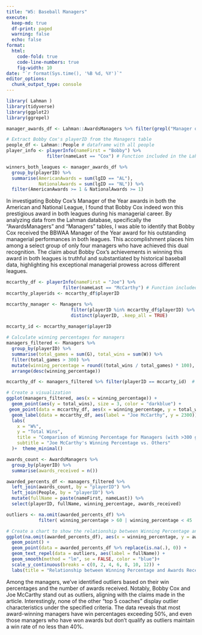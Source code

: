 ```yaml
---
title: "W5: Baseball Managers"
execute:
  keep-md: true
  df-print: paged
  warning: false
  echo: false
format:
  html:
    code-fold: true
    code-line-numbers: true
    fig-width: 10
date: "`r format(Sys.time(), '%B %d, %Y')`"
editor_options: 
  chunk_output_type: console
---
```


```r
library( Lahman )
library(tidyverse)
library(ggplot2)
library(ggrepel)
```

```r
manager_awards_df <- Lahman::AwardsManagers %>% filter(grepl("Manager of the Year", awardID))
```

```r
# Extract Bobby Cox's playerID from the Managers table
people_df <- Lahman::People # dataframe with all people
player_info <- playerInfo(nameFirst = "Bobby") %>% 
               filter(nameLast == "Cox") # Function included in the Lahman library
```

```r
winners_both_leagues <- manager_awards_df %>% 
  group_by(playerID) %>% 
  summarise(AmericanAwards = sum(lgID == "AL"), 
            NationalAwards = sum(lgID == "NL")) %>% 
  filter(AmericanAwards >= 1 & NationalAwards >= 1)
```

In investigating Bobby Cox's Manager of the Year awards in both the American and National League, I found that Bobby Cox indeed won this prestigious award in both leagues during his managerial career. By analyzing data from the Lahman database, specifically the "AwardsManagers" and "Managers" tables, I was able to identify that Bobby Cox received the BBWAA Manager of the Year award for his outstanding managerial performances in both leagues. This accomplishment places him among a select group of only four managers who have achieved this dual recognition. The claim about Bobby Cox's achievements in winning this award in both leagues is truthful and substantiated by historical baseball data, highlighting his exceptional managerial prowess across different leagues.

```r
mccarthy_df <- playerInfo(nameFirst = "Joe") %>% 
                     filter(nameLast == "McCarthy") # Function included in the Lahman library
mccarthy_playerids <- mccarthy_df$playerID

mccarthy_manager <- Managers %>% 
                        filter(playerID %in% mccarthy_df$playerID) %>% 
                        distinct(playerID, .keep_all = TRUE)
  
mccarty_id <- mccarthy_manager$playerID
```

```r
# Calculate winning percentages for managers
managers_filtered <- Managers %>%
  group_by(playerID) %>%
  summarise(total_games = sum(G), total_wins = sum(W)) %>%
  filter(total_games > 300) %>% 
  mutate(winning_percentage = round((total_wins / total_games) * 100), 2) %>% 
  arrange(desc(winning_percentage))

mccarthy_df <- managers_filtered %>% filter(playerID == mccarty_id)  # Filter managers with more than 300 games
```

```r
# Create a visualization
ggplot(managers_filtered, aes(x = winning_percentage)) +
  geom_point(aes(y = total_wins), size = 3, color = "darkblue") +
 geom_point(data = mccarthy_df, aes(x = winning_percentage, y = total_wins), size = 3, color = "red") +
  geom_label(data = mccarthy_df, aes(label = "Joe McCarthy", y = 2300)) +
  labs(
    x = "W%",
    y = "Total Wins",
    title = "Comparison of Winning Percentage for Managers (with >300 games)",
    subtitle = "Joe McCarthy's Winning Percentage vs. Others"
  )+  theme_minimal()
```

```r
awards_count <- AwardsManagers %>%
  group_by(playerID) %>%
  summarise(awards_received = n())

awarded_percents_df <- managers_filtered %>%
  left_join(awards_count, by = "playerID") %>% 
  left_join(People, by = "playerID") %>% 
  mutate(fullName = paste(nameFirst, nameLast)) %>% 
  select(playerID, fullName, winning_percentage, awards_received)

outliers <- na.omit(awarded_percents_df) %>% 
            filter( winning_percentage > 60 | winning_percentage < 45 | awards_received > 8)
```

```r
# Create a chart to show the relationship between Winning Percentage and Number of Awards
ggplot(na.omit(awarded_percents_df), aes(x = winning_percentage, y = awards_received)) +
  geom_point() +
  geom_point(data = awarded_percents_df %>% replace(is.na(.), 0)) +
  geom_text_repel(data = outliers, aes(label = fullName)) +
  geom_smooth(method = "lm", se = FALSE, color = "blue")+
  scale_y_continuous(breaks = c(0, 2, 4, 6, 8, 10, 12)) +
  labs(title = "Relationship between Winning Percentage and Awards Received", x = "Winning Percentage", y = "Number of Awards Received")

```

Among the managers, we've identified outliers based on their win percentages and the number of awards received. Notably, Bobby Cox and Joe McCarthy stand out as outliers, aligning with the claims made in the article. Interestingly, none of the other "top 5 coaches" display outlier characteristics under the specified criteria. The data reveals that most award-winning managers have win percentages exceeding 50%, and even those managers who have won awards but don't qualify as outliers maintain a win rate of no less than 40%.
